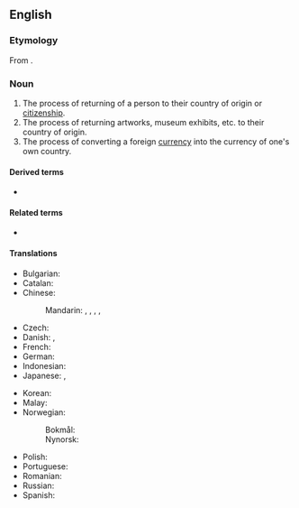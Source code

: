 ==English==
{{wikipedia}}

===Etymology===
From {{uder|en|LL.|repatrio||to restore someone to their homeland}}.

===Noun===
{{en-noun|~}}

# The process of returning of a person to their country of origin or [[citizenship]].
# The process of returning artworks, museum exhibits, etc. to their country of origin.
# The process of converting a foreign [[currency]] into the currency of one's own country.

====Derived terms====
* {{l|en|patriation}}

====Related terms====
* {{l|en|repatriate}}

====Translations====
{{trans-top|the process of returning of a person to their country of origin}}
* Bulgarian: {{t|bg|репатрация|f}}
* Catalan: {{t|ca|repatriació|f}}
* Chinese:
*: Mandarin: {{t|cmn|遣送回國|sc=Hani}}, {{t|cmn|遣送回国|tr=qiǎnsònghuíguó|sc=Hani}}, {{t+|cmn|歸國|sc=Hani}}, {{t+|cmn|归国|tr=guīguó|sc=Hani}}, {{t+|cmn|遣返|tr=qiǎnfǎn|sc=Hani}}
* Czech: {{t|cs|repatriace|f}}
* Danish: {{t|da|hjemsendelse|c}}, {{t+|da|repatriering|c}}
* French: {{t+|fr|rapatriement|m}}
* German: {{t+|de|Repatriierung|f}}
* Indonesian: {{t+|id|repatriasi }}
* Japanese: {{t+|ja|帰還|tr=きかん, kikan|sc=Jpan}}, {{t+|ja|送還|tr=そうかん, sōkan|sc=Jpan}}
{{trans-mid}}
* Korean: {{t|ko|송환(送還)}}
* Malay: {{t|ms|repatriasi}}
* Norwegian:
*: Bokmål: {{t|nb|hjemsendelse|m}}
*: Nynorsk: {{t|nn|heimsending|f}}
* Polish: {{t+|pl|repatriacja|f}}
* Portuguese: {{t+|pt|repatriação|f}}
* Romanian: {{t+|ro|repatriere|f}}
* Russian: {{t+|ru|репатриа́ция|f}}
* Spanish: {{t|es|repatriación|f}}
{{trans-bottom}}